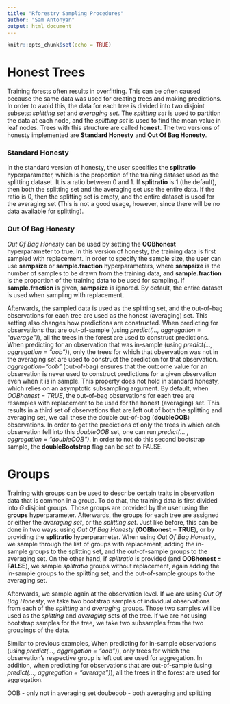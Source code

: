 ```yaml
---
title: "Rforestry Sampling Procedures"
author: "Sam Antonyan"
output: html_document
---
```


```r
knitr::opts_chunk$set(echo = TRUE)
```

# Honest Trees

Training forests often results in overfitting. This can be often caused because the same data was used for creating trees and making predictions. In order to avoid this, the data for each tree is divided into two disjoint subsets: *splitting set* and *averaging set*. The *splitting set* is used to partition the data at each node, and the *splitting set* is used to find the mean value in leaf nodes. Trees with this structure are called **honest**. The two versions of honesty implemented are **Standard Honesty** and **Out Of Bag Honesty**.

### Standard Honesty

In the standard version of honesty, the user specifies the **splitratio** hyperparameter, which is the proportion of the training dataset used as the splitting dataset. It is a ratio between 0 and 1. If **splitratio** is 1 (the default), then both the splitting set and the averaging set use the entire data. If the ratio is 0, then the splitting set is empty, and the entire dataset is used for the averaging set (This is not a good usage, however, since there will be no data available for splitting). 

### Out Of Bag Honesty

*Out Of Bag Honesty* can be used by setting the **OOBhonest** hyperparameter to true. In this version of honesty, the training data is first sampled with replacement. In order to specify the sample size, the user can use **sampsize** or **sample.fraction** hyperparameters, where **sampsize** is the number of samples to be drawn from the training data, and **sample.fraction** is the proportion of the training data to be used for sampling. If **sample.fraction** is given, **sampsize** is ignored. By default, the entire dataset is used when sampling with replacement.

Afterwards, the sampled data is used as the splitting set, and the out-of-bag observations for each tree are used as the honest (averaging) set. This setting also changes how predictions are constructed. When predicting for observations that are out-of-sample (using *predict(..., aggregation = "average")*), all the trees in the forest are used to construct predictions. When predicting for an observation that was in-sample (using *predict(..., aggregation = "oob")*), only the trees for which that observation was not in the averaging set are used to construct the prediction for that observation. *aggregation="oob"* (out-of-bag) ensures that the outcome value for an observation is never used to construct predictions for a given observation even when it is in sample. This property does not hold in standard honesty, which relies on an asymptotic subsampling argument. By default, when *OOBhonest = TRUE*, the out-of-bag observations for each tree are resamples with replacement to be used for the honest (averaging) set. This results in a third set of observations that are left out of both the splitting and averaging set, we call these the double out-of-bag (**doubleOOB**) observations. In order to get the predictions of only the trees in which each observation fell into this *doubleOOB* set, one can run *predict(... , aggregation = "doubleOOB")*. In order to not do this second bootstrap sample, the **doubleBootstrap** flag can be set to FALSE.


# Groups

Training with groups can be used to describe certain traits in observation data that is common in a group. To do that, the training data is first divided into *G* disjoint groups. Those groups are provided by the user using the **groups** hyperparameter. Afterwards, the groups for each tree are assigned or either the *averaging set*, or the *splitting set*. Just like before, this can be done in two ways: using *Out Of Bag Honesty* (**OOBhonest = TRUE**), or by providing the **splitratio** hyperparameter. When using *Out Of Bag Honesty*, we sample through the list of groups with replacement, adding the in-sample groups to the splitting set, and the out-of-sample groups to the averaging set. On the other hand, if *splitratio* is provided (and **OOBhonest = FALSE**), we sample *splitratio* groups without replacement, again adding the in-sample groups to the splitting set, and the out-of-sample groups to the averaging set.

Afterwards, we sample again at the observation level. If we are using *Out Of Bag Honesty*, we take two bootstrap samples of individual observations from each of the *splitting* and *averaging* groups. Those two samples will be used as the *splitting* and *averaging* sets of the tree. If we are not using bootstrap samples for the tree, we take two subsamples from the two groupings of the data.

Similar to previous examples, When predicting for in-sample observations (using *predict(..., aggregation = "oob")*), only trees for which the observation's respective group is left out are used for aggregation. In addition, when predicting for observations that are out-of-sample (using *predict(..., aggregation = "average")*), all the trees in the forest are used for aggregation.

OOB - only not in averaging set
doubeoob - both averaging and splitting

